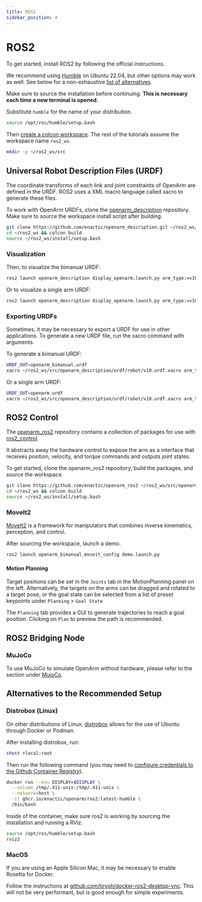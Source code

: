 ```yaml
---
title: ROS2
sidebar_position: 4
---
```



# ROS2

To get started, install ROS2 by following the official instructions.

We recommend using [Humble](https://docs.ros.org/en/humble/Installation.html) on Ubuntu 22.04, but other options may work as well. See below for a non-exhaustive [list of alternatives](#alternatives-to-the-recommended-setup).

Make sure to source the installation before continuing. **This is necessary each time a new terminal is opened.**

Substitute `humble` for the name of your distribution.
```sh
source /opt/ros/humble/setup.bash
```

Then [create a colcon workspace](https://docs.ros.org/en/humble/Tutorials/Beginner-Client-Libraries/Creating-A-Workspace/Creating-A-Workspace.html). The rest of the tutorials assume the workspace name `ros2_ws`.

```sh
mkdir -p ~/ros2_ws/src
```

## Universal Robot Description Files (URDF)

The coordinate transforms of each link and joint constraints of OpenArm are defined in the URDF. ROS2 uses a XML macro language called xacro to generate these files.

To work with OpenArm URDFs, clone the [openarm_description](https://github.com/enactic/openarm_description) repository. Make sure to source the workspace install script after building.

```sh
git clone https://github.com/enactic/openarm_description.git ~/ros2_ws/src/openarm_description
cd ~/ros2_ws && colcon build
source ~/ros2_ws/install/setup.bash
```

### Visualization


<BlockImage src="software/ros2/bimanual-urdf-rviz.png" alt="Bimanual URDF Rviz" width="65%" />

Then, to visualize the bimanual URDF:
```sh
ros2 launch openarm_description display_openarm.launch.py arm_type:=v10 bimanual:=true
```

<BlockImage src="software/ros2/single-arm-urdf-rviz.png" alt="Single Arm URDF Rviz" width="65%" />

Or to visualize a single arm URDF:
```sh
ros2 launch openarm_description display_openarm.launch.py arm_type:=v10
```

### Exporting URDFs

Sometimes, it may be necessary to export a URDF for use in other applications. To generate a new URDF file, run the xacro command with arguments.

To generate a bimanual URDF:
```sh
URDF_OUT=openarm_bimanual.urdf
xacro ~/ros2_ws/src/openarm_description/urdf/robot/v10.urdf.xacro arm_type:=v10 bimanual:=true > $URDF_OUT
```

Or a single arm URDF:
```sh
URDF_OUT=openarm.urdf
xacro ~/ros2_ws/src/openarm_description/urdf/robot/v10.urdf.xacro arm_type:=v10 > $URDF_OUT
```

## ROS2 Control

The [openarm_ros2](https://github.com/enactic/openarm_ros2) repository contains a collection of packages for use with [ros2_control](https://control.ros.org/humble/index.html).

It abstracts away the hardware control to expose the arm as a interface that receives position, velocity, and torque commands and outputs joint states.

To get started, clone the openarm_ros2 repository, build the packages, and source the workspace.
```sh
git clone https://github.com/enactic/openarm_ros2 ~/ros2_ws/src/openarm_ros2
cd ~/ros2_ws && colcon build
source ~/ros2_ws/install/setup.bash
```

### MoveIt2

[MoveIt2](https://moveit.picknik.ai/main/index.html) is a framework for manipulators that combines inverse kinematics, perception, and control.

<BlockImage src="software/ros2/bimanual-moveit2.png" alt="MoveIt2 Static" width="65%" />

After sourcing the workspace, launch a demo.

```sh
ros2 launch openarm_bimanual_moveit_config demo.launch.py
```

#### Motion Planning

<BlockImage src="software/ros2/bimanual-moveit2-planning.png" alt="MoveIt2 Planning" width="65%" />

Target positions can be set in the `Joints` tab in the MotionPlanning panel on the left. Alternatively, the targets on the arms can be dragged and rotated to a target pose, or the goal state can be selected from a list of preset keypoints under `Planning` > `Goal State`

The `Planning` tab provides a GUI to generate trajectories to reach a goal position. Clicking on `Plan` to preview the path is recommended.

## ROS2 Bridging Node

### MuJoCo

To use MuJoCo to simulate OpenArm without hardware, please refer to the section under [MujoCo](../simulation/mujoco).


## Alternatives to the Recommended Setup

### Distrobox (Linux)
On other distributions of Linux, [distrobox](https://distrobox.it/) allows for the use of Ubuntu through Docker or Podman.

After installing distrobox, run:

```sh
xhost +local:root
```

Then run the following command (you may need to [configure credentials to the Github Container Registry](https://docs.github.com/en/packages/working-with-a-github-packages-registry/working-with-the-container-registry)).

```sh
docker run --env DISPLAY=$DISPLAY \
  --volume /tmp/.X11-unix:/tmp/.X11-unix \
  --network=host \
  -it ghcr.io/enactic/openarm/ros2:latest-humble \
  /bin/bash
```

Inside of the container, make sure ros2 is working by sourcing the installation and running a RViz.

```sh
source /opt/ros/humble/setup.bash
rviz2
```

### MacOS

If you are using an Apple Silicon Mac, it may be necessary to enable Rosetta for Docker.

Follow the instructions at [github.com/tiryoh/docker-ros2-desktop-vnc](https://github.com/Tiryoh/docker-ros2-desktop-vnc/tree/master). This will not be very performant, but is good enough for simple experiments.
